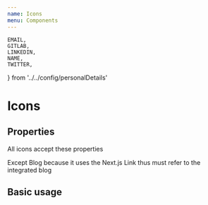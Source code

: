 ```yaml
---
name: Icons
menu: Components
---
```


	EMAIL,
	GITLAB,
	LINKEDIN,
	NAME,
	TWITTER,
} from '../../config/personalDetails'

# Icons

## Properties

All icons accept these properties

<Props of={Gitlab} />

Except Blog because it uses the Next.js Link thus must refer to the integrated blog

<Props of={Blog} />

## Basic usage

<Playground>
	<Gitlab href={`https://${GITLAB}`} label="GitLab" />
	<LinkedIn href={`https://${LINKEDIN}`} label="LinkedIn" />
	<Twitter href={`https://${TWITTER}`} label="Twitter" />
	<Mail href={`mailto:${EMAIL}`} label="Mail" />
	<PDF href="/files/EmmaJCline-resume.pdf" label="PDF" />
	<Reddit href="https://www.reddit.com/user/EmmaJCline" label="Reddit" />
	<Blog />
</Playground>
